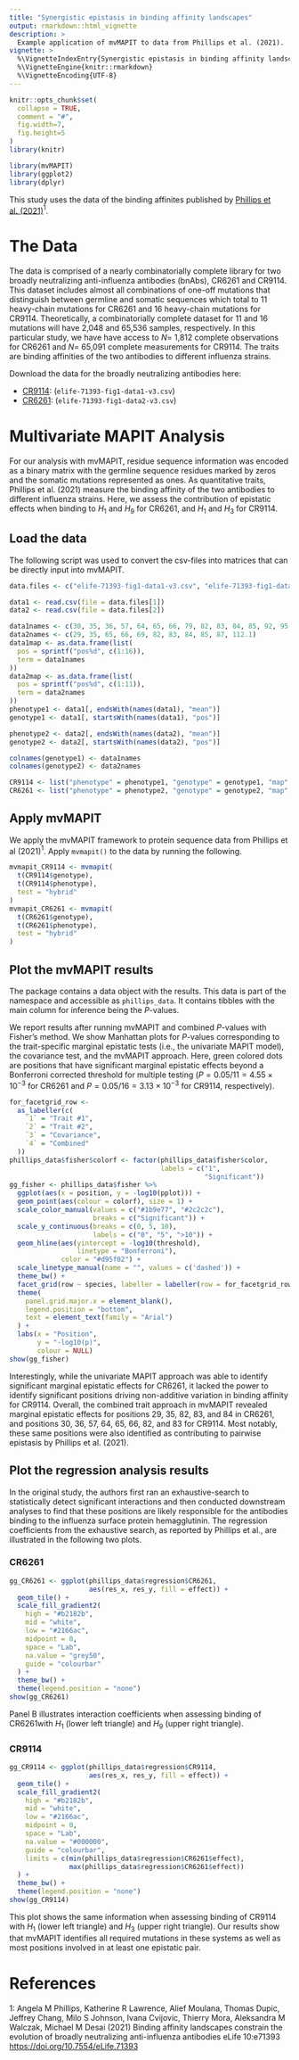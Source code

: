 ```yaml
---
title: "Synergistic epistasis in binding affinity landscapes"
output: rmarkdown::html_vignette
description: >
  Example application of mvMAPIT to data from Phillips et al. (2021).
vignette: >
  %\VignetteIndexEntry{Synergistic epistasis in binding affinity landscapes}
  %\VignetteEngine{knitr::rmarkdown}
  %\VignetteEncoding{UTF-8}
---
```

```r
knitr::opts_chunk$set(
  collapse = TRUE,
  comment = "#",
  fig.width=7,
  fig.height=5
)
library(knitr)
```

```r
library(mvMAPIT)
library(ggplot2)
library(dplyr)
```

This study uses the data of the binding affinites published by [Phillips et al. (2021)](https://doi.org/10.7554/eLife.71393)$^1$.

# The Data

The data is comprised of a nearly combinatorially complete library for two broadly neutralizing anti-influenza antibodies (bnAbs), CR6261 and CR9114. This dataset includes almost all combinations of one-off mutations that distinguish between germline and somatic sequences which total to 11 heavy-chain mutations for CR6261 and 16 heavy-chain mutations for CR9114. Theoretically, a combinatorially complete dataset for 11 and 16 mutations will have 2,048 and 65,536 samples, respectively. In this particular study, we have have access to $N =$ 1,812 complete observations for CR6261 and $N =$ 65,091 complete measurements for CR9114. The traits are binding affinities of the two antibodies to different influenza strains.

Download the data for the broadly neutralizing antibodies here:

* [CR9114](https://cdn.elifesciences.org/articles/71393/elife-71393-fig1-data1-v3.csv): (`elife-71393-fig1-data1-v3.csv`)
* [CR6261](https://cdn.elifesciences.org/articles/71393/elife-71393-fig1-data2-v3.csv): (`elife-71393-fig1-data2-v3.csv`)

# Multivariate MAPIT Analysis

For our analysis with mvMAPIT, residue sequence information was encoded as a binary matrix with the germline sequence residues marked by zeros and the somatic mutations represented as ones. As quantitative traits, Phillips et al. (2021) measure the binding affinity of the two antibodies to different influenza strains. Here, we assess the contribution of epistatic effects when binding to $H_1$ and $H_9$ for CR6261, and $H_1$ and $H_3$ for CR9114.

## Load the data

The following script was used to convert the csv-files into matrices that can be directly input into mvMAPIT.

```r
data.files <- c("elife-71393-fig1-data1-v3.csv", "elife-71393-fig1-data2-v3.csv")

data1 <- read.csv(file = data.files[1])
data2 <- read.csv(file = data.files[2])

data1names <- c(30, 35, 36, 57, 64, 65, 66, 79, 82, 83, 84, 85, 92, 95, 103, 113)
data2names <- c(29, 35, 65, 66, 69, 82, 83, 84, 85, 87, 112.1)
data1map <- as.data.frame(list(
  pos = sprintf("pos%d", c(1:16)),
  term = data1names
))
data2map <- as.data.frame(list(
  pos = sprintf("pos%d", c(1:11)),
  term = data2names
))
phenotype1 <- data1[, endsWith(names(data1), "mean")]
genotype1 <- data1[, startsWith(names(data1), "pos")]

phenotype2 <- data2[, endsWith(names(data2), "mean")]
genotype2 <- data2[, startsWith(names(data2), "pos")]

colnames(genotype1) <- data1names
colnames(genotype2) <- data2names

CR9114 <- list("phenotype" = phenotype1, "genotype" = genotype1, "map" = data1map)
CR6261 <- list("phenotype" = phenotype2, "genotype" = genotype2, "map" = data2map)
```

## Apply mvMAPIT

We apply the mvMAPIT framework to protein sequence data from Phillips et al (2021)$^1$. 
Apply `mvmapit()` to the data by running the following.

```r
mvmapit_CR9114 <- mvmapit(
  t(CR9114$genotype),
  t(CR9114$phenotype),
  test = "hybrid"
)
mvmapit_CR6261 <- mvmapit(
  t(CR6261$genotype),
  t(CR6261$phenotype),
  test = "hybrid"
)
```

## Plot the mvMAPIT results

The package contains a data object with the results. This data is part of the namespace and accessible as `phillips_data`. It contains tibbles with the main column for inference being the $P$-values.

We report results after running mvMAPIT and combined $P$-values with Fisher's method. We show Manhattan plots for $P$-values corresponding to the trait-specific marginal epistatic tests (i.e., the univariate MAPIT model), the covariance test, and the mvMAPIT approach. Here, green colored dots are positions that have significant marginal epistatic effects beyond a Bonferroni corrected threshold for multiple testing ($P = 0.05/11 = 4.55\times 10^{-3}$ for CR6261 and $P = 0.05/16 = 3.13\times 10^{-3}$ for CR9114, respectively).


```r
for_facetgrid_row <-
  as_labeller(c(
    `1` = "Trait #1",
    `2` = "Trait #2",
    `3` = "Covariance",
    `4` = "Combined"
  ))
phillips_data$fisher$colorf <- factor(phillips_data$fisher$color,
                                      labels = c("1",
                                                 "Significant"))
gg_fisher <- phillips_data$fisher %>%
  ggplot(aes(x = position, y = -log10(pplot))) +
  geom_point(aes(colour = colorf), size = 1) +
  scale_color_manual(values = c("#1b9e77", "#2c2c2c"),
                     breaks = c("Significant")) +
  scale_y_continuous(breaks = c(0, 5, 10),
                     labels = c("0", "5", ">10")) +
  geom_hline(aes(yintercept = -log10(threshold),
                 linetype = "Bonferroni"),
             color = "#d95f02") +
  scale_linetype_manual(name = "", values = c('dashed')) +
  theme_bw() +
  facet_grid(row ~ species, labeller = labeller(row = for_facetgrid_row)) +
  theme(
    panel.grid.major.x = element_blank(),
    legend.position = "bottom",
    text = element_text(family = "Arial")
  ) +
  labs(x = "Position",
       y = "-log10(p)",
       colour = NULL)
show(gg_fisher)
```

Interestingly, while the univariate MAPIT approach was able to identify significant marginal epistatic effects for CR6261, it lacked the power to identify significant positions driving non-additive variation in binding affinity for CR9114. Overall, the combined trait approach in mvMAPIT revealed marginal epistatic effects for positions 29, 35, 82, 83, and 84 in CR6261, and positions 30, 36, 57, 64, 65, 66, 82, and 83 for CR9114. Most notably, these same positions were also identified as contributing to pairwise epistasis by Phillips et al. (2021). 

## Plot the regression analysis results

In the original study, the authors first ran an exhaustive-search to statistically detect significant interactions and then conducted downstream analyses to find that these positions are likely responsible for the antibodies binding to the influenza surface protein hemagglutinin. The regression coefficients from the exhaustive search, as reported by Phillips et al., are illustrated in the following two plots.

### CR6261

```r
gg_CR6261 <- ggplot(phillips_data$regression$CR6261, 
                    aes(res_x, res_y, fill = effect)) + 
  geom_tile() +
  scale_fill_gradient2(
    high = "#b2182b",
    mid = "white",
    low = "#2166ac",
    midpoint = 0,
    space = "Lab",
    na.value = "grey50",
    guide = "colourbar"
  ) +
  theme_bw() +
  theme(legend.position = "none")
show(gg_CR6261)
```

Panel B illustrates interaction coefficients when assessing binding of CR6261with $H_1$ (lower left triangle) and $H_9$ (upper right triangle). 

### CR9114

```r
gg_CR9114 <- ggplot(phillips_data$regression$CR9114, 
                    aes(res_x, res_y, fill = effect)) + 
  geom_tile() +
  scale_fill_gradient2(
    high = "#b2182b",
    mid = "white",
    low = "#2166ac",
    midpoint = 0,
    space = "Lab",
    na.value = "#000000",
    guide = "colourbar",
    limits = c(min(phillips_data$regression$CR6261$effect), 
               max(phillips_data$regression$CR6261$effect))
  ) +
  theme_bw() +
  theme(legend.position = "none")
show(gg_CR9114)
```

This plot shows the same information when assessing binding of CR9114 with $H_1$ (lower left triangle) and $H_3$ (upper right triangle). Our results show that mvMAPIT identifies all required mutations in these systems as well as most positions involved in at least one epistatic pair.

# References
1: Angela M Phillips, Katherine R Lawrence, Alief Moulana, Thomas Dupic, Jeffrey Chang, Milo S Johnson, Ivana Cvijovic, Thierry Mora, Aleksandra M Walczak, Michael M Desai (2021) Binding affinity landscapes constrain the evolution of broadly neutralizing anti-influenza antibodies eLife 10:e71393 <https://doi.org/10.7554/eLife.71393>
